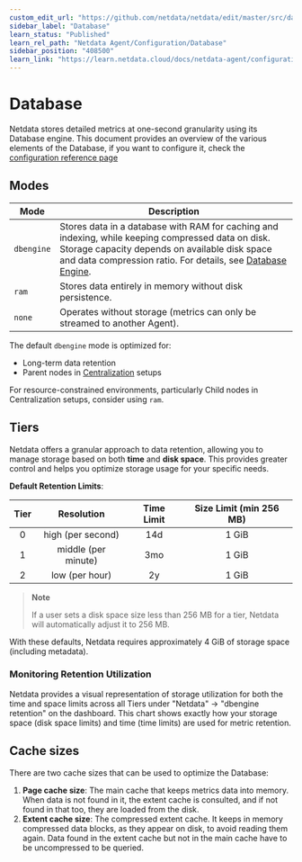 ```yaml
---
custom_edit_url: "https://github.com/netdata/netdata/edit/master/src/database/README.md"
sidebar_label: "Database"
learn_status: "Published"
learn_rel_path: "Netdata Agent/Configuration/Database"
sidebar_position: "408500"
learn_link: "https://learn.netdata.cloud/docs/netdata-agent/configuration/database/database"
---
```


# Database

Netdata stores detailed metrics at one-second granularity using its Database engine. This document provides an overview of the various elements of the Database, if you want to configure it, check the [configuration reference page](/docs/netdata-agent/configuration/database/configuration-reference)

## Modes

| Mode       | Description                                                                                                                                                                                                                                           |
|------------|-------------------------------------------------------------------------------------------------------------------------------------------------------------------------------------------------------------------------------------------------------|
| `dbengine` | Stores data in a database with RAM for caching and indexing, while keeping compressed data on disk. Storage capacity depends on available disk space and data compression ratio.  For details, see [Database Engine](/docs/developer-and-contributor-corner/database-engine). |
| `ram`      | Stores data entirely in memory without disk persistence.                                                                                                                                                                                              |
| `none`     | Operates without storage (metrics can only be streamed to another Agent).                                                                                                                                                                             |

The default `dbengine` mode is optimized for:

- Long-term data retention
- Parent nodes in [Centralization](/docs/observability-centralization-points) setups

For resource-constrained environments, particularly Child nodes in Centralization setups, consider using `ram`.

## Tiers

Netdata offers a granular approach to data retention, allowing you to manage storage based on both **time** and **disk space**. This provides greater control and helps you optimize storage usage for your specific needs.

**Default Retention Limits**:

| Tier |     Resolution      | Time Limit | Size Limit (min 256 MB) |
|:----:|:-------------------:|:----------:|:-----------------------:|
|  0   |  high (per second)  |    14d     |          1 GiB          |
|  1   | middle (per minute) |    3mo     |          1 GiB          |
|  2   |   low (per hour)    |     2y     |          1 GiB          |

> **Note**
>
> If a user sets a disk space size less than 256 MB for a tier, Netdata will automatically adjust it to 256 MB.

With these defaults, Netdata requires approximately 4 GiB of storage space (including metadata).

### Monitoring Retention Utilization

Netdata provides a visual representation of storage utilization for both the time and space limits across all Tiers under "Netdata" -> "dbengine retention" on the dashboard. This chart shows exactly how your storage space (disk space limits) and time (time limits) are used for metric retention.

## Cache sizes

There are two cache sizes that can be used to optimize the Database:

1. **Page cache size**: The main cache that keeps metrics data into memory. When data is not found in it, the extent cache is consulted, and if not found in that too, they are loaded from the disk.
2. **Extent cache size**: The compressed extent cache. It keeps in memory compressed data blocks, as they appear on disk, to avoid reading them again. Data found in the extent cache but not in the main cache have to be uncompressed to be queried.
